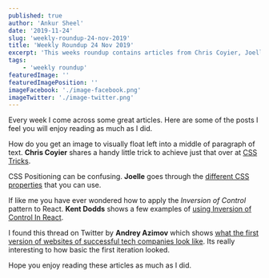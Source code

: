 ```yaml
---
published: true
author: 'Ankur Sheel'
date: '2019-11-24'
slug: 'weekly-roundup-24-nov-2019'
title: 'Weekly Roundup 24 Nov 2019'
excerpt: 'This weeks roundup contains articles from Chris Coyier, Joelle, Kent Dodds and Andrey Azimov'
tags:
    - 'weekly roundup'
featuredImage: ''
featuredImagePosition: ''
imageFacebook: './image-facebook.png'
imageTwitter: './image-twitter.png'
---
```


Every week I come across some great articles. Here are some of the posts I feel you will enjoy reading as much as I did.

How do you get an image to visually float left into a middle of paragraph of text. **Chris Coyier** shares a handy
little trick to achieve just that over at
[CSS Tricks](https://css-tricks.com/float-element-in-the-middle-of-a-paragraph).

CSS Positioning can be confusing. **Joelle** goes through the
[different CSS properties](https://dev.to/jojonwanderlust/day-11-digging-deeper-into-css-positioning-34b0) that you can
use.

If like me you have ever wondered how to apply the _Inversion of Control_ pattern to React. **Kent Dodds** shows a few
examples of [using Inversion of Control In React](https://kentcdodds.com/blog/inversion-of-control).

I found this thread on Twitter by **Andrey Azimov** which shows
[what the first version of websites of successful tech companies look like](https://threadreaderapp.com/thread/1177123221180538880.html).
Its really interesting to how basic the first iteration looked.

Hope you enjoy reading these articles as much as I did.
